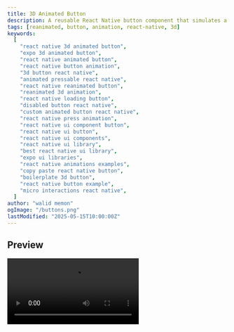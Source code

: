 ```yaml
---
title: 3D Animated Button
description: A reusable React Native button component that simulates a 3D or cartoon-style press effect using Reanimated. It animates downwards relative to a static base, providing clear visual feedback. Includes support for icons, loading/disabled states, and respects system reduced motion settings.
tags: [reanimated, button, animation, react-native, 3d]
keywords:
  [
    "react native 3d animated button",
    "expo 3d animated button",
    "react native animated button",
    "react native button animation",
    "3d button react native",
    "animated pressable react native",
    "react native reanimated button",
    "reanimated 3d animation",
    "react native loading button",
    "disabled button react native",
    "custom animated button react native",
    "react native press animation",
    "react native ui component button",
    "react native ui button",
    "react native ui components",
    "react native ui library",
    "best react native ui library",
    "expo ui libraries",
    "react native animations examples",
    "copy paste react native button",
    "boilerplate 3d button",
    "react native button example",
    "micro interactions react native",
  ]
author: "walid memon"
ogImage: "/buttons.png"
lastModified: "2025-05-15T10:00:00Z"
---
```


## Preview

<Video src="https://cdn.jsdelivr.net/gh/waleedcj/EziuiAssets/buttonsScreenmp4.mp4"  aria-label='Buttons' />

## Installation


  ```typescript:ThreeDimensionAnimatedButton.tsx
  import { ReactElement } from "react";
import {
	ActivityIndicator,
	Pressable,
	StyleSheet,
	Text,
	View,
} from "react-native";
import Animated, {
	interpolate,
	useAnimatedStyle,
	useSharedValue,
	withTiming,
	ReduceMotion,
} from "react-native-reanimated";

export type AnimatedCartoonButtonProps = {
	accessibilityHint?: string;
	accessibilityLabel?: string;
	Icon?: ReactElement;
	isDisabled?: boolean;
	isLoading?: boolean;
	onPress: () => void;
	buttonColor: string;
	buttonShadowColor: string;
    textColor: string;
	title: string;
	reduceMotion?: "never" | "always" | "system";
}

const DURATION = 150; // Reduced duration often feels better for this effect
const BORDER_RADIUS = 8;
const HEIGHT = 42;
const SHADOW_HEIGHT = 8; // Thickness of the 3D effect "base"

export const ThreeDimensionAnimatedButton = ({
	accessibilityHint,
	accessibilityLabel,
	Icon,
	isDisabled = false,
	isLoading = false,
	onPress,
	buttonColor,
	buttonShadowColor,
    textColor,
	title,
	reduceMotion = "system",
}: AnimatedCartoonButtonProps) => {
	const transition = useSharedValue(0); // 0 = up, 1 = pressed down
	const isActive = useSharedValue(false); // Track if press is still active

	// Determine the ReduceMotion setting
	const motionSetting =
		reduceMotion === "never"
			? ReduceMotion.Never
			: reduceMotion === "always"
				? ReduceMotion.Always
				: ReduceMotion.System;

	// Define animation config once
	const timingConfigPress = {
		duration: DURATION,
		reduceMotion: motionSetting,
	};
	const timingConfigRelease = {
		duration: DURATION,
		reduceMotion: motionSetting,
	};

	// Animated style for the main button content layer
	const animatedButtonStyle = useAnimatedStyle(() => {
		return {
			// Interpolate top position: 0 (up) to SHADOW_HEIGHT (down)
			top: interpolate(transition.value, [0, 1], [0, SHADOW_HEIGHT]),
			// Apply opacity for disabled state here
			opacity: isDisabled ? 0.5 : 1,
			// Set background color here
			backgroundColor: buttonColor, // Use your primary button color
		};
	});

	return (
		<Pressable
			accessibilityHint={accessibilityHint}
			accessibilityLabel={accessibilityLabel}
			accessibilityRole="button"
			accessibilityState={{
				busy: isLoading,
				disabled: isDisabled || isLoading,
			}}
			disabled={isDisabled || isLoading}
			
			onPress={onPress}
			onPressIn={() => {
				isActive.value = true;
				// Animate to pressed state (value = 1)
				transition.value = withTiming(1, timingConfigPress, (finished) => {
					// If released *during* the press animation, animate back up
					if (!isActive.value && finished !== false) { // Check finished is not explicitly false (interrupted)
						transition.value = withTiming(0, timingConfigRelease);
					}
				});
			}}
			onPressOut={() => {
				// Animate back to released state (value = 0) only if press animation completed or started
				if (transition.value > 0 || isActive.value) {
					transition.value = withTiming(0, timingConfigRelease);
				}
				isActive.value = false;
			}}
		>
			{/* Container View manages the total height and holds both layers */}
			<View style={styles.pressableContainer}>
				{/* Shadow Layer (Static) */}
				<View style={[styles.shadow, { backgroundColor: buttonShadowColor }]} />

				{/* Button Content Layer (Animated) */}
				<Animated.View style={[styles.buttonContent, animatedButtonStyle]}>
					{isLoading ? (
						<ActivityIndicator color={textColor} size={18} />
					) : (
						<>
							{Icon}
							<Text
								numberOfLines={1}
								style={[styles.title, { color: textColor }]}
							>
								{title}
							</Text>
						</>
					)}
				</Animated.View>
			</View>
		</Pressable>
	);
};

const styles = StyleSheet.create({
	// This View contains both the shadow and the animated button content
	// Its height accommodates the button + the visible shadow part
	pressableContainer: {
		height: HEIGHT + SHADOW_HEIGHT,
		width: "100%",
	},
	// The visible "base" or "shadow" of the 3D button
	shadow: {
		borderRadius: BORDER_RADIUS,
		height: HEIGHT,
		width: "100%",
		position: 'absolute', // Position it absolutely within the container
		bottom: 0,          // Stick it to the bottom
		left: 0,
	},
	// The main button content layer (the part that moves)
	buttonContent: {
		alignItems: "center",
		borderRadius: BORDER_RADIUS,
		flexDirection: "row",
		gap: 8,
		height: HEIGHT,
		justifyContent: "center",
		paddingHorizontal: 12,
		paddingVertical: 8,
		width: "100%",
		position: 'absolute',
		left: 0,
	},
	title: {
		flexShrink: 1,
		fontSize: 18,
		fontWeight: "600",
	},
});
```

  

## Usage


  ```typescript:App.tsx
import React, { useState } from 'react';
import { View, StyleSheet, Alert } from 'react-native';
import { ThreeDimensionAnimatedButton } from "@/components/ui/Buttons/ThreeDimensionAnimatedButton";
import MaterialCommunityIcons from '@expo/vector-icons/MaterialCommunityIcons';

export default function App() {
  const [isLoading, setIsLoading] = useState(false);

  const handleLoadingPress = () => {
    setIsLoading(true);
    setTimeout(() => {
      setIsLoading(false);
    }, 2500); 
  };

  return (
      <ThreeDimensionAnimatedButton
		buttonColor={colors.PrimaryNormal}
		textColor={colors.Neutral0}
		buttonShadowColor={colors.PrimaryDisable}
		onPress={() => {}}
		title="3D Action"
		reduceMotion="never"
		Icon={<MaterialCommunityIcons name="human" size={18} color={colors.Neutral0} />}
	/>
  );}
  ```

## Props
| Prop                 | Type                           | Default    | Required | Description                                          |
| -------------------- | ------------------------------ | ---------- | -------- | ---------------------------------------------------- |
| `title`              | `string`                       |            | Yes      | Text label displayed on the button.                  |
| `onPress`            | `() => void`                   |            | Yes      | Function called when the button is pressed.          |
| `Icon`               | `ReactElement`                 |            | No       | Optional icon element displayed left of the title.   |
| `isDisabled`         | `boolean`                      | `false`    | No       | Disables button interaction and styles it.           |
| `isLoading`          | `boolean`                      | `false`    | No       | Shows loading indicator instead of title/icon.       |
| `reduceMotion`       | `'never' \| 'always' \| 'system'` | `'system'` | No       | Controls if animation respects system motion settings. |
| `accessibilityHint`  | `string`                       |            | No       | Accessibility hint for screen readers.               |
| `accessibilityLabel` | `string`                       |            | No       | Main accessibility label for the button.             |